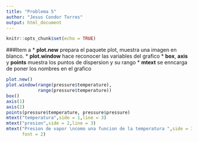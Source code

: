 ---
title: "Problema 5"
author: "Jesus Condor Torres"
output: html_document
---

```{r setup, include=FALSE}
knitr::opts_chunk$set(echo = TRUE)
```

###Item a
* **plot.new** prepara el paquete plot, muestra una imagen en blanco.
* **plot.window** hace reconocer las variables del grafico
* **box**, **axis** y **points** muestra los puntos de dispersion y su rango
* **mtext** se enncarga de poner los nombres en el grafico
```{r graphics}
plot.new()
plot.window(range(pressure$temperature),
            range(pressure$temperature))
box()
axis(1)
axis(2)
points(pressure$temperature, pressure$pressure)
mtext("temperatura",side = 1,line = 3)
mtext("presion",side = 2,line = 3)
mtext("Presion de vapor \ncomo una funcion de la temperatura ",side = 3, line = 1,
      font = 2)
```
